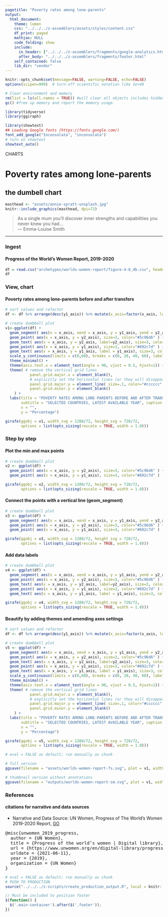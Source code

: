 ```yaml
---
pagetitle: "Poverty rates among lone-parents"
output:
  html_document:
    theme: lumen
    css: "../../../z-assemblers/assets/styles/content.css"
    df_print: paged
    mathjax: NULL
    code_folding: show
    include:
      in_header: ["../../../z-assemblers/fragments/google-analytics.html", "../../../z-assemblers/fragments/header.html"]
      after_body: "../../../z-assemblers/fragments/footer.html"
    self_contained: false
    lib_dir: "vendor"
---
```



```r

knitr::opts_chunk$set(message=FALSE, warning=FALSE, echo=FALSE)
options(scipen=999)  # turn-off scientific notation like 1e+48

# Clear environment and memory
rm(list = ls(all.names = TRUE)) #will clear all objects includes hidden objects.
gc() #free up memory and report the memory usage.

library(tidyverse)
library(ggiraph)

library(showtext)
## Loading Google fonts (https://fonts.google.com/)
font_add_google("Inconsolata", "inconsolata")
# turn on showtext
showtext_auto()

```

<div class="activity">
CHARTS
</div>

# Poverty rates among lone-parents
## the dumbell chart

```r

masthead <- "assets/annie-spratt-unsplash.jpg"
knitr::include_graphics(masthead, dpi=72)

```

> As a single mum you’ll discover inner strengths and capabilities you never knew you had...\
--- Emma-Louise Smith 

***

### Ingest
#### Progress of the World’s Women Report, 2019-2020

```r

df = read.csv("archetypes/worlds-women-report/figure-4-8_db.csv", header = TRUE, stringsAsFactors = FALSE) # read text file
df

```

### View, chart
#### Poverty rates among lone-parents before and after transfers 

```r

# sort values and refactor
df <- df %>% arrange(desc(y1_axis)) %>% mutate(x_axis=factor(x_axis, levels=x_axis))

# create dumbbell plot
v1<-ggplot(df) +  
  geom_segment( aes(x = x_axis, xend = x_axis, y = y1_axis, yend = y2_axis), lineend = "butt", linejoin = "round", size=3.5, color="#d9d9d9" ) +
  geom_point( aes(x = x_axis, y = y2_axis), size=3, color="#5c96d6" ) +
  geom_text( aes(x = x_axis, y = y2_axis, label=y2_axis), size=3, color="black", vjust = 2.5, fontface = "bold" ) +
  geom_point( aes(x = x_axis, y = y1_axis), size=3, color="#692c7d" ) +
  geom_text( aes(x = x_axis, y = y1_axis, label = y1_axis), size=3, color="black", vjust = -1.5, fontface = "bold" ) +
  scale_y_continuous(limits = c(0,60), breaks = c(0, 20, 40, 60), labels = c(0, 20, 40, 60)) +
  theme_minimal() + 
  theme(axis.text.x = element_text(angle = 90, vjust = 0.5, hjust=1)) +
  theme( # remove the vertical grid lines
           panel.grid.major.x = element_blank(),
           # explicitly set the horizontal lines (or they will disappear too)
           panel.grid.major.y = element_line( size=.1, color="#cccccc" ),
           panel.grid.minor.y = element_blank()
    ) +
  labs(title = "POVERTY RATES AMONG LONE-PARENTS BEFORE AND AFTER TRANSFERS - Figure 4.8",
       subtitle = "SELECTED COUNTRIES, LATEST AVAILABLE YEAR", caption = "Source: UN Women",
       x = "",
       y = "Percentage")

girafe(ggobj = v1, width_svg = 1280/72, height_svg = 720/72,
       options = list(opts_sizing(rescale = TRUE, width = 1.0)))

```

### Step by step
#### Plot the min and max points

```r

# create dumbbell plot
v2 <- ggplot(df) +  
  geom_point( aes(x = x_axis, y = y2_axis), size=3, color="#5c96d6" ) +
  geom_point( aes(x = x_axis, y = y1_axis), size=3, color="#692c7d" )

girafe(ggobj = v2, width_svg = 1280/72, height_svg = 720/72,
       options = list(opts_sizing(rescale = TRUE, width = 1.0)))

```

#### Connect the points with a vertical line (geom_segment)

```r

# create dumbbell plot
v3 <- ggplot(df) +  
  geom_segment( aes(x = x_axis, xend = x_axis, y = y1_axis, yend = y2_axis), lineend = "butt", linejoin = "round", size=3.5, color="#d9d9d9" ) +
  geom_point( aes(x = x_axis, y = y2_axis), size=3, color="#5c96d6" ) +
  geom_point( aes(x = x_axis, y = y1_axis), size=3, color="#692c7d" )

girafe(ggobj = v3, width_svg = 1280/72, height_svg = 720/72,
       options = list(opts_sizing(rescale = TRUE, width = 1.0)))

```

#### Add data labels

```r

# create dumbbell plot
v4 <- ggplot(df) +  
  geom_segment( aes(x = x_axis, xend = x_axis, y = y1_axis, yend = y2_axis), lineend = "butt", linejoin = "round", size=3.5, color="#d9d9d9" ) +
  geom_point( aes(x = x_axis, y = y2_axis), size=3, color="#5c96d6" ) +
  geom_text( aes(x = x_axis, y = y2_axis, label=y2_axis), size=3, color="black", vjust = 2.5, fontface = "bold" ) +
  geom_point( aes(x = x_axis, y = y1_axis), size=3, color="#692c7d" ) +
  geom_text( aes(x = x_axis, y = y1_axis, label = y1_axis), size=3, color="black", vjust = -1.5, fontface = "bold" )

girafe(ggobj = v4, width_svg = 1280/72, height_svg = 720/72,
       options = list(opts_sizing(rescale = TRUE, width = 1.0)))

```

#### Beautify by adding themes and amending axes settings

```r

# sort values and refactor
df <- df %>% arrange(desc(y1_axis)) %>% mutate(x_axis=factor(x_axis, levels=x_axis))

# create dumbbell plot
v5 <- ggplot(df) +  
  geom_segment( aes(x = x_axis, xend = x_axis, y = y1_axis, yend = y2_axis), lineend = "butt", linejoin = "round", size=3.5, color="#d9d9d9" ) +
  geom_point( aes(x = x_axis, y = y2_axis), size=3, color="#5c96d6" ) +
  geom_text( aes(x = x_axis, y = y2_axis, label=y2_axis), size=3, color="black", vjust = 2.5, fontface = "bold" ) +
  geom_point( aes(x = x_axis, y = y1_axis), size=3, color="#692c7d" ) +
  geom_text( aes(x = x_axis, y = y1_axis, label = y1_axis), size=3, color="black", vjust = -1.5, fontface = "bold" ) +
  scale_y_continuous(limits = c(0,60), breaks = c(0, 20, 40, 60), labels = c(0, 20, 40, 60)) +
  theme_minimal() + 
  theme(axis.text.x = element_text(angle = 90, vjust = 0.5, hjust=1)) +
  theme( # remove the vertical grid lines
           panel.grid.major.x = element_blank(),
           # explicitly set the horizontal lines (or they will disappear too)
           panel.grid.major.y = element_line( size=.1, color="#cccccc" ),
           panel.grid.minor.y = element_blank()
    ) +
  labs(title = "POVERTY RATES AMONG LONE-PARENTS BEFORE AND AFTER TRANSFERS - Figure 4.8",
       subtitle = "SELECTED COUNTRIES, LATEST AVAILABLE YEAR", caption = "Source: UN Women",
       x = "",
       y = "Percentage")

girafe(ggobj = v5, width_svg = 1280/72, height_svg = 720/72,
       options = list(opts_sizing(rescale = TRUE, width = 1.0)))

```


```r

# eval = FALSE as default; run manually as chunk

# full version
ggsave(filename = "assets/worlds-women-report-fs.svg", plot = v1, width=1280/72, height=720/72)

# thumbnail version without annotations
ggsave(filename = "outputs/worlds-women-report-sm.svg", plot = v1, width=2.25, height=2.25)

```

### References
#### citations for narrative and data sources

* Narrative and Data Source: UN Women, Progress of The World's Women 2019-2020 Report,
[GO](https://www.unwomen.org/en/digital-library/progress-of-the-worlds-women){target="_blank"}

<pre>
@misc{unwomen_2019_progress,
  author = {UN Women},
  title = {Progress of the world’s women | Digital library},
  url = {https://www.unwomen.org/en/digital-library/progress-of-the-worlds-women},
  urldate = {2021-06-11},
  year = {2019},
  organization = {UN Women}
}
</pre>


```r

# eval = FALSE as default; run manually as chunk
# PUSH TO PRODUCTION
source("../../../z-scripts/create_production_output.R", local = knitr::knit_global())

```


```js

// Must be included to position footer
$(function() {
  $('.main-container').after($('.footer'));
})

```

